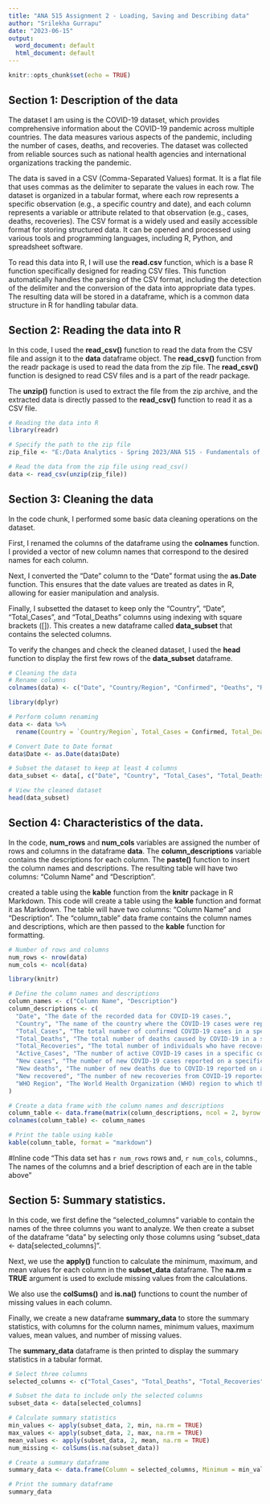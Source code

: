 ---
title: "ANA 515 Assignment 2 - Loading, Saving and Describing data"
author: "Srilekha Gurrapu"
date: "2023-06-15"
output:
  word_document: default
  html_document: default
---

```{r setup, include=FALSE}
knitr::opts_chunk$set(echo = TRUE)
```

## Section 1: Description of the data

The dataset I am using is the COVID-19 dataset, which provides comprehensive information about the COVID-19 pandemic across multiple countries. The data measures various aspects of the pandemic, including the number of cases, deaths, and recoveries. The dataset was collected from reliable sources such as national health agencies and international organizations tracking the pandemic.

The data is saved in a CSV (Comma-Separated Values) format. It is a flat file that uses commas as the delimiter to separate the values in each row. The dataset is organized in a tabular format, where each row represents a specific observation (e.g., a specific country and date), and each column represents a variable or attribute related to that observation (e.g., cases, deaths, recoveries). The CSV format is a widely used and easily accessible format for storing structured data. It can be opened and processed using various tools and programming languages, including R, Python, and spreadsheet software.

To read this data into R, I will use the **read.csv** function, which is a base R function specifically designed for reading CSV files. This function automatically handles the parsing of the CSV format, including the detection of the delimiter and the conversion of the data into appropriate data types. The resulting data will be stored in a dataframe, which is a common data structure in R for handling tabular data.

## Section 2: Reading the data into R

In this code, I used the **read_csv()** function to read the data from the CSV file and assign it to the **data** dataframe object. The **read_csv()** function from the readr package is used to read the data from the zip file. The **read_csv()** function is designed to read CSV files and is a part of the readr package.

The **unzip()** function is used to extract the file from the zip archive, and the extracted data is directly passed to the **read_csv()** function to read it as a CSV file.

```{r Reading, echo=TRUE}
# Reading the data into R
library(readr)

# Specify the path to the zip file
zip_file <- "E:/Data Analytics - Spring 2023/ANA 515 - Fundamentals of Data Storage/Week 3/Covid 19 dataset.zip"

# Read the data from the zip file using read_csv()
data <- read_csv(unzip(zip_file))
```

## Section 3: Cleaning the data

In the code chunk, I performed some basic data cleaning operations on the dataset.

First, I renamed the columns of the dataframe using the **colnames** function. I provided a vector of new column names that correspond to the desired names for each column.

Next, I converted the "Date" column to the "Date" format using the **as.Date** function. This ensures that the date values are treated as dates in R, allowing for easier manipulation and analysis.

Finally, I subsetted the dataset to keep only the "Country", "Date", "Total_Cases", and "Total_Deaths" columns using indexing with square brackets ([]). This creates a new dataframe called **data_subset** that contains the selected columns.

To verify the changes and check the cleaned dataset, I used the **head** function to display the first few rows of the **data_subset** dataframe.

```{r Cleaning, echo=TRUE}
# Cleaning the data
# Rename columns
colnames(data) <- c("Date", "Country/Region", "Confirmed", "Deaths", "Recovered", "Active", "New Cases", "New deaths", "New recovered", "WHO Region")

library(dplyr)

# Perform column renaming
data <- data %>% 
  rename(Country = `Country/Region`, Total_Cases = Confirmed, Total_Deaths = Deaths, Total_Recoveries = Recovered, Active_Cases = Active)

# Convert Date to Date format
data$Date <- as.Date(data$Date)

# Subset the dataset to keep at least 4 columns
data_subset <- data[, c("Date", "Country", "Total_Cases", "Total_Deaths")]

# View the cleaned dataset
head(data_subset)
```
## Section 4: Characteristics of the data. 

In the code, **num_rows** and **num_cols** variables are assigned the number of rows and columns in the dataframe **data**. The **column_descriptions** variable contains the descriptions for each column. The **paste()** function to insert the column names and descriptions. The resulting table will have two columns: "Column Name" and "Description".

created a table using the **kable** function from the **knitr** package in R Markdown. This code will create a table using the **kable** function and format it as Markdown. The table will have two columns: "Column Name" and "Description". The "column_table" data frame contains the column names and descriptions, which are then passed to the **kable** function for formatting.


```{r Characteristics, echo=TRUE}
# Number of rows and columns
num_rows <- nrow(data)
num_cols <- ncol(data)

library(knitr)

# Define the column names and descriptions
column_names <- c("Column Name", "Description")
column_descriptions <- c(
  "Date", "The date of the recorded data for COVID-19 cases.",
  "Country", "The name of the country where the COVID-19 cases were reported.",
  "Total_Cases", "The total number of confirmed COVID-19 cases in a specific country or region.",
  "Total_Deaths", "The total number of deaths caused by COVID-19 in a specific country or region.",
  "Total_Recoveries", "The total number of individuals who have recovered from COVID-19 in a specific country or region.",
  "Active_Cases", "The number of active COVID-19 cases in a specific country or region.",
  "New cases", "The number of new COVID-19 cases reported on a specific date.",
  "New deaths", "The number of new deaths due to COVID-19 reported on a specific date.",
  "New recovered", "The number of new recoveries from COVID-19 reported on a specific date.",
  "WHO Region", "The World Health Organization (WHO) region to which the country or region belongs."
)

# Create a data frame with the column names and descriptions
column_table <- data.frame(matrix(column_descriptions, ncol = 2, byrow = TRUE))
colnames(column_table) <- column_names

# Print the table using kable
kable(column_table, format = "markdown")
```
#Inline code
"This data set has `r num_rows` rows and, `r num_cols`, columns., The names of the columns and a brief description of each are in the table above"

## Section 5: Summary statistics. 

In this code, we first define the "selected_columns" variable to contain the names of the three columns you want to analyze. We then create a subset of the dataframe "data" by selecting only those columns using "subset_data <- data[selected_columns]".

Next, we use the **apply()** function to calculate the minimum, maximum, and mean values for each column in the **subset_data** dataframe. The **na.rm = TRUE** argument is used to exclude missing values from the calculations.

We also use the **colSums()** and **is.na()** functions to count the number of missing values in each column.

Finally, we create a new dataframe **summary_data** to store the summary statistics, with columns for the column names, minimum values, maximum values, mean values, and number of missing values.

The **summary_data** dataframe is then printed to display the summary statistics in a tabular format.
```{r summary, echo=TRUE}
# Select three columns
selected_columns <- c("Total_Cases", "Total_Deaths", "Total_Recoveries")

# Subset the data to include only the selected columns
subset_data <- data[selected_columns]

# Calculate summary statistics
min_values <- apply(subset_data, 2, min, na.rm = TRUE)
max_values <- apply(subset_data, 2, max, na.rm = TRUE)
mean_values <- apply(subset_data, 2, mean, na.rm = TRUE)
num_missing <- colSums(is.na(subset_data))

# Create a summary dataframe
summary_data <- data.frame(Column = selected_columns, Minimum = min_values, Maximum = max_values, Mean = mean_values, Missing_Values = num_missing)

# Print the summary dataframe
summary_data
```
